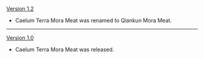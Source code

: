 {{Change History/Header}}
[[Version 1.2]]
* Caelum Terra Mora Meat was renamed to Qiankun Mora Meat.
----
[[Version 1.0]]
* Caelum Terra Mora Meat was released.